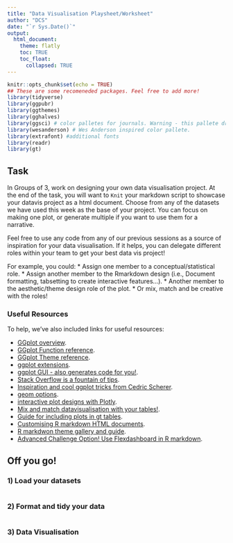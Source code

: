 ---
title: "Data Visualisation Playsheet/Worksheet"
author: "DCS"
date: "`r Sys.Date()`"
output:
  html_document:
    theme: flatly
    toc: TRUE
    toc_float: 
      collapsed: TRUE
---

```{r setup, include=FALSE}
knitr::opts_chunk$set(echo = TRUE)
## These are some recomeneded packages. Feel free to add more!
library(tidyverse)
library(ggpubr)
library(ggthemes)
library(gghalves)
library(ggsci) # color palletes for journals. Warning - this pallete drops NA's
library(wesanderson) # Wes Anderson inspired color pallete. 
library(extrafont) #additional fonts
library(readr)
library(gt)

```

## Task

In Groups of 3, work on designing your own data visualisation project. At the end of the task, you will want to `Knit` your markdown script to showcase your datavis project as a html document. Choose from any of the datasets we have used this week as the base of your project. You can focus on making one plot, or generate multiple if you want to use them for a narrative.

Feel free to use any code from any of our previous sessions as a source of inspiration for your data visualisation. If it helps, you can delegate different roles within your team to get your best data vis project!

For example, you could: \* Assign one member to a conceptual/statistical role. \* Assign another member to the Rmarkdown design (i.e., Document formatting, tabsetting to create interactive features...). \* Another member to the aesthetic/theme design role of the plot. \* Or mix, match and be creative with the roles!

### Useful Resources

To help, we've also included links for useful resources:

-   [GGplot overview](https://ggplot2.tidyverse.org/).
-   [GGplot Function reference](https://ggplot2.tidyverse.org/reference/).
-   [GGplot Theme reference](https://ggplot2.tidyverse.org/reference/ggtheme.html).
-   [ggplot extensions](https://exts.ggplot2.tidyverse.org/ggiraph.html).
-   [ggplot GUI - also generates code for you!](https://shiny.gmw.rug.nl/ggplotgui/).
-   [Stack Overflow is a fountain of tips](https://stackoverflow.com/questions/tagged/ggplot2?sort=frequent&pageSize=50).
-   [Inspiration and cool ggplot tricks from Cedric Scherer](https://www.cedricscherer.com/).
-   [geom options](https://ggplot2.tidyverse.org/reference/).
-   [interactive plot designs with Plotly](https://plotly.com/ggplot2/).
-   [Mix and match datavisualisation with your tables!](https://gt.rstudio.com/).
-   [Guide for including plots in gt tables](https://rfortherestofus.com/2023/10/ggplots-in-gt-tables).
-   [Customising R markdown HTML documents](https://bookdown.org/yihui/rmarkdown/html-document.html).
-   [R markdwon theme gallery and guide](https://rpubs.com/ranydc/rmarkdown_themes).
-   [Advanced Challenge Option! Use Flexdashboard in R markdown](https://pkgs.rstudio.com/flexdashboard/).

## Off you go! {.tabset .tabset-pills}

### 1) Load your datasets

```{r datasets, echo = FALSE}


```

### 2) Format and tidy your data

```{r data_wrangling, echo = FALSE}

```

### 3) Data Visualisation

```{r start_data_vis, echo = FALSE}

```
